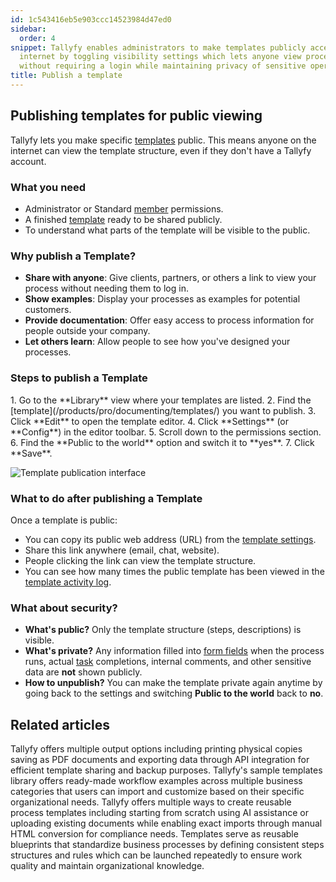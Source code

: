 ```yaml
---
id: 1c543416eb5e903ccc14523984d47ed0
sidebar:
  order: 4
snippet: Tallyfy enables administrators to make templates publicly accessible on the
  internet by toggling visibility settings which lets anyone view process structures
  without requiring a login while maintaining privacy of sensitive operational data.
title: Publish a template
---
```



## Publishing templates for public viewing

Tallyfy lets you make specific [templates](/products/pro/documenting/templates/) public. This means anyone on the internet can view the template structure, even if they don't have a Tallyfy account.

### What you need
- Administrator or Standard [member](/products/pro/documenting/members/) permissions.
- A finished [template](/products/pro/documenting/templates/) ready to be shared publicly.
- To understand what parts of the template will be visible to the public.

### Why publish a Template?
- **Share with anyone**: Give clients, partners, or others a link to view your process without needing them to log in.
- **Show examples**: Display your processes as examples for potential customers.
- **Provide documentation**: Offer easy access to process information for people outside your company.
- **Let others learn**: Allow people to see how you've designed your processes.

### Steps to publish a Template

<Steps>
1. Go to the **Library** view where your templates are listed.
2. Find the [template](/products/pro/documenting/templates/) you want to publish.
3. Click **Edit** to open the template editor.
4. Click **Settings** (or **Config**) in the editor toolbar.
5. Scroll down to the permissions section.
6. Find the **Public to the world** option and switch it to **yes**.
7. Click **Save**.
</Steps>

![Template publication interface](https://screenshots.tallyfy.com/tallyfy%2Fpro%2Fdesktop-light-public-template.png)

### What to do after publishing a Template

Once a template is public:
- You can copy its public web address (URL) from the [template settings](/products/pro/documenting/templates/config/).
- Share this link anywhere (email, chat, website).
- People clicking the link can view the template structure.
- You can see how many times the public template has been viewed in the [template activity log](/products/pro/documenting/templates/how-can-i-track-activities-on-my-tallyfy-templates/).

### What about security?
- **What's public?** Only the template structure (steps, descriptions) is visible.
- **What's private?** Any information filled into [form fields](/products/pro/tracking-and-tasks/tasks/what-are-form-fields-in-tallyfy/) when the process runs, actual [task](/products/pro/tracking-and-tasks/tasks/) completions, internal comments, and other sensitive data are **not** shown publicly.
- **How to unpublish?** You can make the template private again anytime by going back to the settings and switching **Public to the world** back to **no**.


## Related articles
<CardGrid>
<LinkTitleCard header="<b>Templates > Print, download, and export Tallyfy templates</b>" href="/products/pro/documenting/templates/print-download-export-templates/" > Tallyfy offers multiple output options including printing physical copies saving as PDF documents and exporting data through API integration for efficient template sharing and backup purposes. </LinkTitleCard>
<LinkTitleCard header="<b>Templates > Sample templates</b>" href="/products/pro/documenting/templates/how-can-i-access-tallyfys-sample-templates/" > Tallyfy's sample templates library offers ready-made workflow examples across multiple business categories that users can import and customize based on their specific organizational needs. </LinkTitleCard>
<LinkTitleCard header="<b>Templates > Create a template</b>" href="/products/pro/documenting/templates/create-template/" > Tallyfy offers multiple ways to create reusable process templates including starting from scratch using AI assistance or uploading existing documents while enabling exact imports through manual HTML conversion for compliance needs. </LinkTitleCard>
<LinkTitleCard header="<b>Documenting > Templates</b>" href="/products/pro/documenting/templates/" > Templates serve as reusable blueprints that standardize business processes by defining consistent steps structures and rules which can be launched repeatedly to ensure work quality and maintain organizational knowledge. </LinkTitleCard>
</CardGrid>